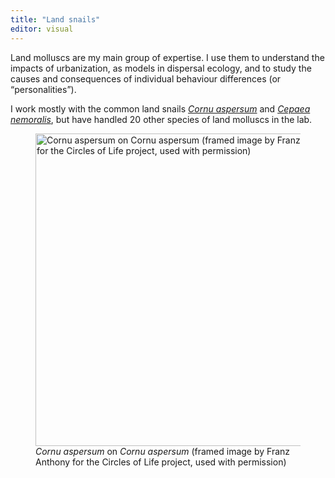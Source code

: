 ---
title: "Land snails"
editor: visual
---

Land molluscs are my main group of expertise. I use them to understand the impacts of urbanization, as models in dispersal ecology, and to study the causes and consequences of individual behaviour differences (or "personalities").

I work mostly with the common land snails [*Cornu aspersum*](https://www.inaturalist.org/taxa/480298) and [*Cepaea nemoralis*](https://www.inaturalist.org/taxa/48586), but have handled 20 other species of land molluscs in the lab.

![*Cornu aspersum* on *Cornu aspersum* (framed image by Franz Anthony for the Circles of Life project, used with permission)](images/cornu_with_portrait.jpg){fig-alt="A garden snail crawling over a framed drawing of a garden snail." height="500"}
